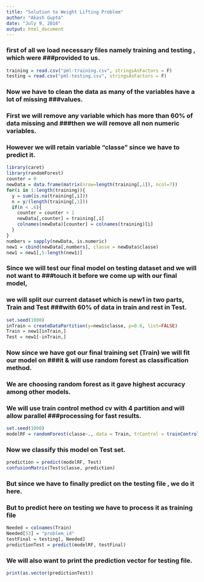 ---
title: "Solution to Weight Lifting Problem"
author: "Akash Gupta"
date: "July 9, 2016"
output: html_document
---


### first of all we load necessary files namely training and testing , which were ###provided to us.


```{r}
training = read.csv("pml-training.csv", stringsAsFactors = F)
testing = read.csv("pml-testing.csv", stringsAsFactors = F)
```

### Now we have to clean the data as many of the variables have a lot of missing ###values.
### First we will remove any variable which has more than 60% of data missing and ###then we will remove all non numeric variables.
### However we will retain variable "classe" since we have to predict it.

```{r}
library(caret)
library(randomForest)
counter = 0
newData = data.frame(matrix(nrow=length(training[,1]), ncol=7))
for(i in 1:length(training)){
  y = sum(is.na(training[,i]))
  n = y/(length(training[,1]))
  if(n < .6){
    counter = counter + 1
    newData[,counter] = training[,i]
    colnames(newData)[counter] = colnames(training)[i]
  }
}
numbers = sapply(newData, is.numeric)
new1 = cbind(newData[,numbers], classe = newData$classe)
new1 = new1[,5:length(new1)] 
```

### Since we will test our final model on testing dataset and we will not want to ###touch it before we come up with our final model,
### we will split our current dataset which is new1 in two parts, Train and Test ###with 60% of data in train and rest in Test. 

```{r}
set.seed(1000)
inTrain = createDataPartition(y=new1$classe, p=0.6, list=FALSE)
Train = new1[inTrain,] 
Test = new1[-inTrain,]
```

### Now since we have got our final training set (Train) we will fit our model on ###it & will use random forest as classification method.
### We are choosing random forest as it gave highest accuracy among other models.
### We will use train control method cv with 4 partition and will allow parallel ###processing for fast results.

```{r}
set.seed(1000)
modelRF = randomForest(classe~., data = Train, trControl = trainControl(method = "cv", number = 4, allowParallel = TRUE))
```

### Now we classify this model on Test set.
```{r}
prediction = predict(modelRF, Test)
confusionMatrix(Test$classe, prediction)
```

### But since we have to finally predict on the testing file , we do it here.
### But to predict here on testing we have to process it as training file

```{r}
Needed = colnames(Train)
Needed[53] = "problem_id"
testFinal = testing[, Needed]
predictionTest = predict(modelRF, testFinal)
```

### We will also want to print the prediction vector for testing file.

```{r}
print(as.vector(predictionTest))
```






